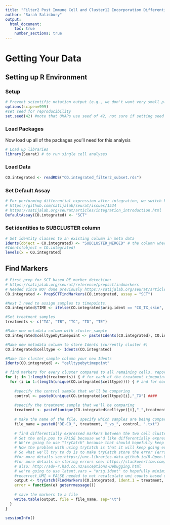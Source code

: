 ```yaml
---
title: "Filter2 Post Immune Cell and Cluster12 Incorporation Differential Expression"
author: "Sarah Salisbury"
output:
  html_document:
    toc: true
    number_sections: true
---
```


# Getting Your Data

## Setting up R Environment

### Setup
```r
# Prevent scientific notation output (e.g., we don't want very small p-values to be output as say 10^-9)
options(scipen=999)
#set seed for reproducibility
set.seed(42) #note that UMAPs use seed of 42, not sure if setting seed here overrides this.
```

### Load Packages

Now load up all of the packages you'll need for this analysis

```r
# Load up libraries
library(Seurat) # to run single cell analyses
```

### Load Data

```r
CO.integrated <- readRDS("CO.integrated_filter2_subset.rds")
```

### Set Default Assay

```r
# For performing differential expression after integration, we switch back to the SCT data
# https://github.com/satijalab/seurat/issues/1534
# https://satijalab.org/seurat/articles/integration_introduction.html
DefaultAssay(CO.integrated) <- "SCT"
```

### Set identities to SUBCLUSTER column
```r
# Set identity classes to an existing column in meta data
Idents(object = CO.integrated) <- "SUBCLUSTER_MERGED" # the column where we broke down immune and cluster 12 cells
#Idents(object = CO.integrated)
levels(x = CO.integrated)
```

## Find Markers

```r
# First prep for SCT based DE marker detection:
# https://satijalab.org/seurat/reference/prepsctfindmarkers
# Needed since NOT done previously https://satijalab.org/seurat/articles/sctransform_v2_vignette.html#identify-differential-expressed-genes-across-conditions-1
CO.integrated <- PrepSCTFindMarkers(CO.integrated, assay = "SCT")

#Next I need to assign samples to timepoints.
CO.integrated$TIME <- ifelse(CO.integrated$orig.ident == "CO_TX_skin", "TX", ifelse(CO.integrated$orig.ident == "CO_TA_skin", "TA", ifelse(CO.integrated$orig.ident == "CO_TB_skin", "TB", ifelse(CO.integrated$orig.ident == "CO_TC_skin", "TC", ifelse(CO.integrated$orig.ident == "CO_TD_skin", "TD", ifelse(CO.integrated$orig.ident == "CO_TE_skin", "TE", ifelse(CO.integrated$orig.ident == "CO_TX_PV_44", "TX", ifelse(CO.integrated$orig.ident == "CO_TA_PV_45", "TA", ifelse(CO.integrated$orig.ident == "CO_TB_PV", "TB", ifelse(CO.integrated$orig.ident == "CO_TC_PV", "TC", ifelse(CO.integrated$orig.ident == "CO_TD_PV", "TD", ifelse(CO.integrated$orig.ident == "CO_TE_PV", "TE", "ERROR"))))))))))))

#Set treatment samples
treatments <- c("TA", "TB", "TC", "TD", "TE")

#Make new metadata column with cluster_sample
CO.integrated$celltypebytimepoint <- paste(Idents(CO.integrated), CO.integrated$TIME, sep = "_")

#Make new metadata column to store Idents (currently cluster #)
CO.integrated$celltype <- Idents(CO.integrated)

#Make the cluster_sample column your new Idents
Idents(CO.integrated) <- "celltypebytimepoint"

# find markers for every cluster compared to all remaining cells, report only the positive ones, run a logistic regression model with sample as a latent variable (see: https://github.com/satijalab/seurat/issues/1057), use "SCT" assay and the "data" slot: https://satijalab.org/seurat/articles/sctransform_v2_vignette.html
for (j in 1:length(treatments)) { # for each of the treatment timepoints (number specified by length(treatments))
  for (i in 1:(length(unique(CO.integrated$celltype)))) { # and for each of the cell types (number specified by length(unique(CO.integrated$celltype)))
    
    #specify the control sample that we'll be comparing
    control <- paste0(unique(CO.integrated$celltype)[i],"_TX") ####
    
    #specify the treatment sample that we'll be comparing
    treatment <- paste0(unique(CO.integrated$celltype)[i],"_",treatments[[j]]) # i gives you the cell cluster number, j gives you the sample id, and we need a "_" in the middle to match formatting in CO.integrated$celltypebytimepoint
    
    # make the name of the file, specify which samples are being compared
    file_name = paste0("DE-CO_", treatment, "_vs_", control, ".txt")
    
    # find differentially expressed markers between the two cell clusters
    # Set the only.pos to FALSE because we'd like differentially expressed things which are either upregulated in the first cell type (control) OR in the second cell type (treatment), the latter scenario is considered a "negative" correlation with respect to expression in the first identity class
    # We're going to use "tryCatch" because that should hopefully keep the loop running if there are errors as we expect since some cell types aren't found in all clusters and that could otherwise stop the loop from running
    # Now the problem with using tryCatch is that it will keep going even if one ident isn't available, in which case the output will just be whatever was stored from the previous loop!!! NOT GOOD!!!
    # So what we'll try to do is to make tryCatch store the error (error = identity), and this should be saved as the output in those comparisons where one ident isn't available, instead of the previous output!
    #for more details see:https://unc-libraries-data.github.io/R-Open-Labs/week9_Loops_Errors/R_OpenLabs_Loops.html
    #for more details on storing errors see: https://stackoverflow.com/questions/36966036/how-to-get-the-last-error
    # also: http://adv-r.had.co.nz/Exceptions-Debugging.html
    # we're going to use latent.vars = "orig.ident" to hopefully minimize isssues due to sample differences see: https://github.com/satijalab/seurat/issues/1057
    #recorrect_UMI = FALSE needed to not recalculate umi counts based on fewer cells
    output <- tryCatch(FindMarkers(CO.integrated, ident.1 = treatment, ident.2 = control, assay = "SCT", slot = "data", only.pos = FALSE, min.pct = 0.1, return.thresh = 0.01, pseudocount.use = 0.001, logfc.threshold = 0.25, recorrect_umi = FALSE),
    error = function(e) geterrmessage())
    
    # save the markers to a file
    write.table(output, file = file_name, sep="\t")
  }
}
```

```r
sessionInfo()
```




